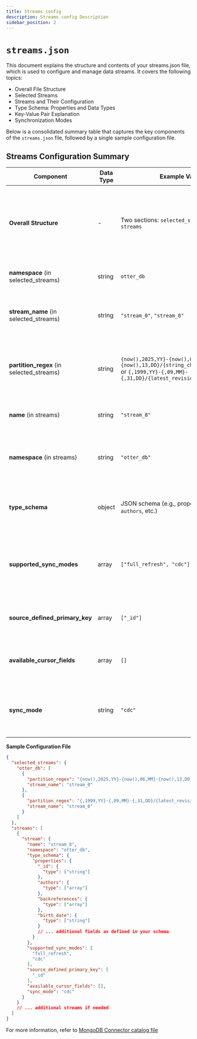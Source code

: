 ```yaml
---
title: Streams config
description: Streams config Description
sidebar_position: 2
---
```


# `streams.json`


This document explains the structure and contents of your streams.json file, which is used to configure and manage data streams. It covers the following topics:

- Overall File Structure
- Selected Streams
- Streams and Their Configuration
- Type Schema: Properties and Data Types
- Key-Value Pair Explanation
- Synchronization Modes


Below is a consolidated summary table that captures the key components of the `streams.json` file, followed by a single sample configuration file.


## Streams Configuration Summary

| Component                             | Data Type | Example Value                                                                                                                                     | Description                                                                                                           |
|---------------------------------------|-----------|---------------------------------------------------------------------------------------------------------------------------------------------------|-----------------------------------------------------------------------------------------------------------------------|
| **Overall Structure**                 | -         | Two sections: `selected_streams` and `streams`                                                                                                  | The file is divided into a section for selected streams (grouped by namespace) and detailed stream definitions.         |
| **namespace** (in selected_streams)   | string    | `otter_db`                                                                                                                                       | Groups streams by a logical or physical data source.                                                                  |
| **stream_name** (in selected_streams) | string    | `"stream_0"`, `"stream_8"`                                                                                                                       | Identifies the stream and must match the name used in the streams section.                                             |
| **partition_regex** (in selected_streams) | string | `{now(),2025,YY}-{now(),06,MM}-{now(),13,DD}/{string_change_language,,}` or `{,1999,YY}-{,09,MM}-{,31,DD}/{latest_revision,,}`             | Defines how to partition data using tokens (like dates or revisions) to organize data into folders or segments.          |
| **name** (in streams)                 | string    | `"stream_8"`                                                                                                                                     | Unique identifier for a stream's configuration.                                                                       |
| **namespace** (in streams)            | string    | `"otter_db"`                                                                                                                                     | Groups the stream definition under a specific database or logical category.                                            |
| **type_schema**                       | object    | JSON schema (e.g., properties `_id`, `authors`, etc.)                                                                                            | Describes the structure and allowed data types for records in the stream.                                              |
| **supported_sync_modes**              | array     | `["full_refresh", "cdc"]`                                                                                                                        | Lists synchronization modes supported by the stream—complete reload or incremental updates (CDC).                      |
| **source_defined_primary_key**        | array     | `["_id"]`                                                                                                                                        | Specifies the field(s) that uniquely identify records in the stream.                                                   |
| **available_cursor_fields**           | array     | `[]`                                                                                                                                             | Lists fields that can track sync progress; typically left empty if not used.                                           |
| **sync_mode**                         | string    | `"cdc"`                                                                                                                                          | Indicates the active synchronization mode for the stream, either `full_refresh` or `cdc`.                                |


**Sample Configuration File**

```json title="streams.json"
{
  "selected_streams": {
    "otter_db": [
      {
        "partition_regex": "{now(),2025,YY}-{now(),06,MM}-{now(),13,DD}/{string_change_language,,}",
        "stream_name": "stream_0"
      },
      {
        "partition_regex": "{,1999,YY}-{,09,MM}-{,31,DD}/{latest_revision,,}",
        "stream_name": "stream_8"
      }
    ]
  },
  "streams": [
    {
      "stream": {
        "name": "stream_8",
        "namespace": "otter_db",
        "type_schema": {
          "properties": {
            "_id": {
              "type": ["string"]
            },
            "authors": {
              "type": ["array"]
            },
            "backreferences": {
              "type": ["array"]
            },
            "birth_date": {
              "type": ["string"]
            }
            // ... additional fields as defined in your schema
          }
        },
        "supported_sync_modes": [
          "full_refresh",
          "cdc"
        ],
        "source_defined_primary_key": [
          "_id"
        ],
        "available_cursor_fields": [],
        "sync_mode": "cdc"
      }
    }
    // ... additional streams if needed
  ]
}
```

For more information, refer to [MongoDB Connector catalog file](../../connectors/mongodb/config#catalogjson-configuration)